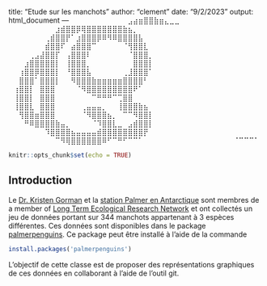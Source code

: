 title: "Etude sur les manchots"
author: "clement"
date: "9/2/2023"
output: html_document 
---
⠀⠀⠀⠀⠀⠀⠀⠀⠀⠀⠀⣠⣴⣶⣿⣿⣷⣶⣄⣀⣀⠀⠀⠀⠀⠀⠀⠀⠀⠀
⠀⠀⠀⠀⠀⠀⠀⠀⠀⣰⣾⣿⣿⡿⢿⣿⣿⣿⣿⣿⣿⣿⣷⣦⡀⠀⠀⠀⠀⠀
⠀⠀⠀⠀⠀⠀⠀⢀⣾⣿⣿⡟⠁⣰⣿⣿⣿⡿⠿⠻⠿⣿⣿⣿⣿⣧⠀⠀⠀⠀
⠀⠀⠀⠀⠀⠀⠀⣾⣿⣿⠏⠀⣴⣿⣿⣿⠉⠀⠀⠀⠀⠀⠈⢻⣿⣿⣇⠀⠀⠀
⠀⠀⠀⠀⢀⣠⣼⣿⣿⡏⠀⢠⣿⣿⣿⠇⠀⠀⠀⠀⠀⠀⠀⠈⣿⣿⣿⡀⠀⠀
⠀⠀⠀⣰⣿⣿⣿⣿⣿⡇⠀⢸⣿⣿⣿⡀⠀⠀⠀⠀⠀⠀⠀⠀⣿⣿⣿⡇⠀⠀
⠀⠀⢰⣿⣿⡿⣿⣿⣿⡇⠀⠘⣿⣿⣿⣧⠀⠀⠀⠀⠀⠀⢀⣸⣿⣿⣿⠁⠀⠀
⠀⠀⣿⣿⣿⠁⣿⣿⣿⡇⠀⠀⠻⣿⣿⣿⣷⣶⣶⣶⣶⣶⣿⣿⣿⣿⠃⠀⠀⠀
⠀⢰⣿⣿⡇⠀⣿⣿⣿⠀⠀⠀⠀⠈⠻⣿⣿⣿⣿⣿⣿⣿⣿⣿⠟⠁⠀⠀⠀⠀
⠀⢸⣿⣿⡇⠀⣿⣿⣿⠀⠀⠀⠀⠀⠀⠀⠉⠛⠛⠛⠉⢉⣿⣿⠀⠀⠀⠀⠀⠀
⠀⢸⣿⣿⣇⠀⣿⣿⣿⠀⠀⠀⠀⠀⢀⣤⣤⣤⡀⠀⠀⢸⣿⣿⣿⣷⣦⠀⠀⠀
⠀⠀⢻⣿⣿⣶⣿⣿⣿⠀⠀⠀⠀⠀⠈⠻⣿⣿⣿⣦⡀⠀⠉⠉⠻⣿⣿⡇⠀⠀
⠀⠀⠀⠛⠿⣿⣿⣿⣿⣷⣤⡀⠀⠀⠀⠀⠈⠹⣿⣿⣇⣀⠀⣠⣾⣿⣿⡇⠀⠀
⠀⠀⠀⠀⠀⠀⠀⠹⣿⣿⣿⣿⣦⣤⣤⣤⣤⣾⣿⣿⣿⣿⣿⣿⣿⣿⡟⠀⠀⠀
⠀⠀⠀⠀⠀⠀⠀⠀⠀⠉⠻⢿⣿⣿⣿⣿⣿⣿⠿⠋⠉⠛⠋⠉⠉⠁⠀⠀⠀⠀
⠀⠀⠀⠀⠀⠀⠀⠀⠀⠀⠀⠀⠀⠈⠉⠉⠉⠁

```r
knitr::opts_chunk$set(echo = TRUE)
```

## Introduction 


Le  [Dr. Kristen Gorman](https://www.uaf.edu/cfos/people/faculty/detail/kristen-gorman.php) et la [station Palmer en Antarctique](https://pal.lternet.edu/) sont membres  de a member of [ Long Term Ecological Research Network](https://lternet.edu/) et ont collectés un jeu de données portant sur 344 manchots appartenant à 3 espèces différentes. Ces données sont disponibles dans le package [palmerpenguins](https://allisonhorst.github.io/palmerpenguins/). Ce package peut être installé à l'aide de la commande

```r
install.packages('palmerpenguins')
```

L'objectif de cette classe est de proposer des représentations graphiques de ces données en collaborant à l'aide de l'outil git.
